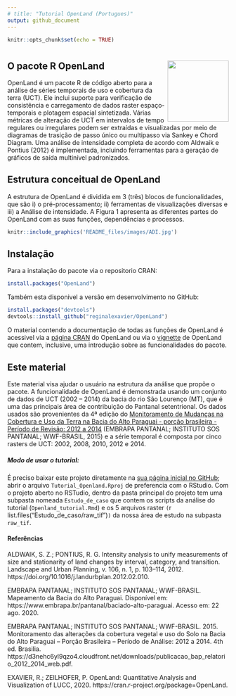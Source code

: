 ```yaml
---
# title: "Tutorial OpenLand (Portugues)"
output: github_document
---
```


<!-- README.md is generated from README.Rmd. Please edit that file -->


```r
knitr::opts_chunk$set(echo = TRUE)
```

# <img src='README_files/images/logo.png' align="right" height="139" />

## O pacote R OpenLand

OpenLand é um pacote R de código aberto para a análise de séries temporais de uso e cobertura da terra (UCT). Ele inclui suporte para verificação de consistência e carregamento de dados raster espaço-temporais e plotagem espacial sintetizada. Várias métricas de alteração de UCT em intervalos de tempo regulares ou irregulares podem ser extraídas e visualizadas por meio de diagramas de trasição de passo único ou multipasso via Sankey e Chord Diagram. Uma análise de intensidade completa de acordo com Aldwaik e Pontius (2012) é implementada, incluindo ferramentas para a geração de gráficos de saída multinível padronizados.

## Estrutura conceitual de OpenLand

A estrutura de OpenLand é dividida em 3 (três) blocos de funcionalidades, que são i) o pré-processamento; ii) ferramentas de visualizações diversas e iii) a Análise de intensidade. A Figura 1 apresenta as diferentes partes do OpenLand com as suas funções, dependências e processos.

```r
knitr::include_graphics('README_files/images/ADI.jpg')
```

## Instalação

Para a instalação do pacote via o repositorio CRAN:

```r
install.packages("OpenLand")
```

Também esta disponivel a versão em desenvolvimento no GitHub:

```r
install.packages("devtools")
devtools::install_github("reginalexavier/OpenLand")
```

O material contendo a documentação de todas as funções de OpenLand é acessivel via a [página CRAN](https://cran.r-project.org/web/packages/OpenLand/index.html) do OpenLand ou via o [vignette](https://reginalexavier.github.io/OpenLand/articles/openland_vignette.html) de OpenLand que contem, inclusive, uma introdução sobre as funcionalidades do pacote.

## Este material
Este material visa ajudar o usuário na estrutura da análise que propõe o pacote. A funcionalidade de OpenLand é demonstrada usando um conjunto de dados de UCT (2002 – 2014) da bacia do rio São Lourenço (MT), que é uma das principais área de contribuição do Pantanal setentrional. Os dados usados são provenientes da 4ª edição do [Monitoramento de Mudanças na Cobertura e Uso da Terra na Bacia do Alto Paraguai - porção brasileira - Período de Revisão: 2012 a 2014](https://www.embrapa.br/pantanal/bacia-do-alto-paraguai) (EMBRAPA PANTANAL; INSTITUTO SOS PANTANAL; WWF-BRASIL, 2015) e a série temporal é composta por cinco rasters de UCT: 2002, 2008, 2010, 2012 e 2014.

##### Modo de usar o tutorial:
É preciso baixar este projeto diretamente na [sua página inicial no GitHub](https://github.com/reginalexavier/Tutorial_OpenLand);  abrir o arquivo `Tutorial_Openland.Rproj` de preferencia com o RStudio. Com o projeto aberto no RSTudio, dentro da pasta principal do projeto tem uma subpasta nomeada `Estudo_de_caso` que contem os scripts da análise do tutorial (`Openland_tutorial.Rmd`) e os 5 arquivos raster `(`r list.files("Estudo_de_caso/raw_tif")`)` da nossa área de estudo na subpasta `raw_tif`.



#### Referências

ALDWAIK, S. Z.; PONTIUS, R. G. Intensity analysis to unify measurements of size and stationarity of land changes by interval, category, and transition. Landscape and Urban Planning, v. 106, n. 1, p. 103–114, 2012. https://doi.org/10.1016/j.landurbplan.2012.02.010.

EMBRAPA PANTANAL; INSTITUTO SOS PANTANAL; WWF-BRASIL. Mapeamento da Bacia do Alto Paraguai. Disponível em: https://www.embrapa.br/pantanal/baciado-alto-paraguai. Acesso em: 22 ago. 2020.

EMBRAPA PANTANAL; INSTITUTO SOS PANTANAL; WWF-BRASIL. 2015. Monitoramento das alterações da cobertura vegetal e uso do Solo na Bacia do Alto Paraguai – Porção Brasileira – Período de Análise: 2012 a 2014. 4th ed. Brasilia. https://d3nehc6yl9qzo4.cloudfront.net/downloads/publicacao_bap_relatorio_2012_2014_web.pdf.

EXAVIER, R.; ZEILHOFER, P. OpenLand: Quantitative Analysis and Visualization
of LUCC, 2020. https://cran.r-project.org/package=OpenLand.







